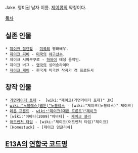 Jake. 영미권 남자 이름. [[제이콥]]의 약칭이다.

[[목차]]

== 실존 인물 ==
 * [[제이크 질렌할]] - [[미국]]의 영화배우.
 * [[제이크 피비]] - [[미국]]의 [[야구]]선수.
 * 제이크 시마부쿠로 - [[하와이]] 태생 음악인.
 * 제이크 버그 - [[영국]]의 싱어송라이터
 * [[제이크 케이]] - 한국계 미국인 작곡가 겸 프로듀서
== 창작 인물 ==
 * [[가면라이더 포제]] -  [wiki:"제이크(가면라이더 포제)" JK]
 * [[wiki:"노블레스(웹툰)"노블레스]] - [wiki:"제이크(노블레스)" 제이크]
 * [[데몬 프론트]] - [[wiki:"제이크(데몬 프론트)"제이크]]
 * [wiki:"아바타(2009)"아바타] - [[제이크 설리]]
 * [[어드벤처 타임]] - [wiki:"제이크(어드벤처 타임)"제이크]
 * [Homestuck] - [제이크 잉글리쉬]
== [[E13A]]의 [[연합국 코드명]] ==
